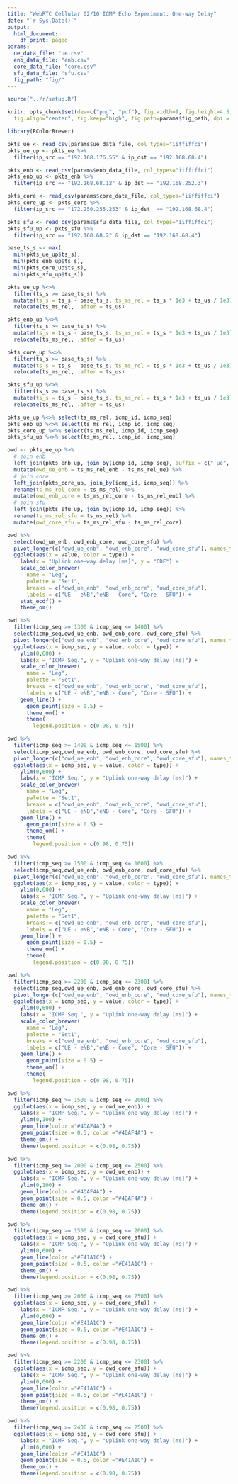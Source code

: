 ```yaml
---
title: "WebRTC Cellular 02/10 ICMP Echo Experiment: One-way Delay"
date: "`r Sys.Date()`"
output:
  html_document:
    df_print: paged
params:
  ue_data_file: "ue.csv"
  enb_data_file: "enb.csv"
  core_data_file: "core.csv"
  sfu_data_file: "sfu.csv"
  fig_path: "fig/"
---
```


```R
source("../r/setup.R")

knitr::opts_chunk$set(dev=c("png", "pdf"), fig.width=9, fig.height=4.5,
  fig.align="center", fig.keep="high", fig.path=params$fig_path, dpi = 300) 

library(RColorBrewer)
```

```r
pkts_ue <- read_csv(params$ue_data_file, col_types="iiffiffci")
pkts_ue_up <- pkts_ue %>%
  filter(ip_src == "192.168.176.55" & ip_dst == "192.168.68.4")

pkts_enb <- read_csv(params$enb_data_file, col_types="iiffiffci")
pkts_enb_up <- pkts_enb %>%
  filter(ip_src == "192.168.68.12" & ip_dst == "192.168.252.3")

pkts_core <- read_csv(params$core_data_file, col_types="iiffiffci")
pkts_core_up <- pkts_core %>%
  filter(ip_src == "172.250.255.253" & ip_dst  == "192.168.68.4")

pkts_sfu <- read_csv(params$sfu_data_file, col_types="iiffiffci")
pkts_sfu_up <- pkts_sfu %>%
  filter(ip_src == "192.168.68.2" & ip_dst == "192.168.68.4")

base_ts_s <- max(
  min(pkts_ue_up$ts_s),
  min(pkts_enb_up$ts_s),
  min(pkts_core_up$ts_s),
  min(pkts_sfu_up$ts_s))

pkts_ue_up %<>%
  filter(ts_s >= base_ts_s) %>%
  mutate(ts_s = ts_s - base_ts_s, ts_ms_rel = ts_s * 1e3 + ts_us / 1e3) %>%
  relocate(ts_ms_rel, .after = ts_us)

pkts_enb_up %<>%
  filter(ts_s >= base_ts_s) %>%
  mutate(ts_s = ts_s - base_ts_s, ts_ms_rel = ts_s * 1e3 + ts_us / 1e3) %>%
  relocate(ts_ms_rel, .after = ts_us)

pkts_core_up %<>%
  filter(ts_s >= base_ts_s) %>%
  mutate(ts_s = ts_s - base_ts_s, ts_ms_rel = ts_s * 1e3 + ts_us / 1e3) %>%
  relocate(ts_ms_rel, .after = ts_us)

pkts_sfu_up %<>%
  filter(ts_s >= base_ts_s) %>%
  mutate(ts_s = ts_s - base_ts_s, ts_ms_rel = ts_s * 1e3 + ts_us / 1e3) %>%
  relocate(ts_ms_rel, .after = ts_us)
```

```r
pkts_ue_up %<>% select(ts_ms_rel, icmp_id, icmp_seq)
pkts_enb_up %<>% select(ts_ms_rel, icmp_id, icmp_seq)
pkts_core_up %<>% select(ts_ms_rel, icmp_id, icmp_seq)
pkts_sfu_up %<>% select(ts_ms_rel, icmp_id, icmp_seq)

owd <- pkts_ue_up %>%
  # join enb
  left_join(pkts_enb_up, join_by(icmp_id, icmp_seq), suffix = c("_ue", "_enb")) %>%
  mutate(owd_ue_enb = ts_ms_rel_enb - ts_ms_rel_ue) %>%
  # join core
  left_join(pkts_core_up, join_by(icmp_id, icmp_seq)) %>%
  rename(ts_ms_rel_core = ts_ms_rel) %>%
  mutate(owd_enb_core = ts_ms_rel_core - ts_ms_rel_enb) %>%
  # join sfu
  left_join(pkts_sfu_up, join_by(icmp_id, icmp_seq)) %>%
  rename(ts_ms_rel_sfu = ts_ms_rel) %>%
  mutate(owd_core_sfu = ts_ms_rel_sfu - ts_ms_rel_core)
```

```r
owd %>%
  select(owd_ue_enb, owd_enb_core, owd_core_sfu) %>%
  pivot_longer(c("owd_ue_enb", "owd_enb_core", "owd_core_sfu"), names_to = "type", values_to = "value") %>%
  ggplot(aes(x = value, color = type)) +
    labs(x = "Uplink one-way delay [ms]", y = "CDF") +
    scale_color_brewer(
      name = "Leg",
      palette = "Set1",
      breaks = c("owd_ue_enb", "owd_enb_core", "owd_core_sfu"),
      labels = c("UE - eNB","eNB - Core", "Core - SFU")) +
    stat_ecdf() +
    theme_om()
```

```r
owd %>%
  filter(icmp_seq >= 1300 & icmp_seq <= 1400) %>%
  select(icmp_seq,owd_ue_enb, owd_enb_core, owd_core_sfu) %>%
  pivot_longer(c("owd_ue_enb", "owd_enb_core", "owd_core_sfu"), names_to = "type", values_to = "value") %>%
  ggplot(aes(x = icmp_seq, y = value, color = type)) +
    ylim(0,600) +
    labs(x = "ICMP Seq.", y = "Uplink one-way delay [ms]") +
    scale_color_brewer(
      name = "Leg",
      palette = "Set1",
      breaks = c("owd_ue_enb", "owd_enb_core", "owd_core_sfu"),
      labels = c("UE - eNB","eNB - Core", "Core - SFU")) +
    geom_line() +
      geom_point(size = 0.5) +
      theme_om() +
      theme(
        legend.position = c(0.98, 0.75))
```

```r
owd %>%
  filter(icmp_seq >= 1400 & icmp_seq <= 1500) %>%
  select(icmp_seq,owd_ue_enb, owd_enb_core, owd_core_sfu) %>%
  pivot_longer(c("owd_ue_enb", "owd_enb_core", "owd_core_sfu"), names_to = "type", values_to = "value") %>%
  ggplot(aes(x = icmp_seq, y = value, color = type)) +
    ylim(0,600) +
    labs(x = "ICMP Seq.", y = "Uplink one-way delay [ms]") +
    scale_color_brewer(
      name = "Leg",
      palette = "Set1",
      breaks = c("owd_ue_enb", "owd_enb_core", "owd_core_sfu"),
      labels = c("UE - eNB","eNB - Core", "Core - SFU")) +
    geom_line() +
      geom_point(size = 0.5) +
      theme_om() +
      theme(
        legend.position = c(0.98, 0.75))
```

```r
owd %>%
  filter(icmp_seq >= 1500 & icmp_seq <= 1600) %>%
  select(icmp_seq,owd_ue_enb, owd_enb_core, owd_core_sfu) %>%
  pivot_longer(c("owd_ue_enb", "owd_enb_core", "owd_core_sfu"), names_to = "type", values_to = "value") %>%
  ggplot(aes(x = icmp_seq, y = value, color = type)) +
    ylim(0,600) +
    labs(x = "ICMP Seq.", y = "Uplink one-way delay [ms]") +
    scale_color_brewer(
      name = "Leg",
      palette = "Set1",
      breaks = c("owd_ue_enb", "owd_enb_core", "owd_core_sfu"),
      labels = c("UE - eNB","eNB - Core", "Core - SFU")) +
    geom_line() +
      geom_point(size = 0.5) +
      theme_om() +
      theme(
        legend.position = c(0.98, 0.75))
```
```r
owd %>%
  filter(icmp_seq >= 2200 & icmp_seq <= 2300) %>%
  select(icmp_seq,owd_ue_enb, owd_enb_core, owd_core_sfu) %>%
  pivot_longer(c("owd_ue_enb", "owd_enb_core", "owd_core_sfu"), names_to = "type", values_to = "value") %>%
  ggplot(aes(x = icmp_seq, y = value, color = type)) +
    ylim(0,600) +
    labs(x = "ICMP Seq.", y = "Uplink one-way delay [ms]") +
    scale_color_brewer(
      name = "Leg",
      palette = "Set1",
      breaks = c("owd_ue_enb", "owd_enb_core", "owd_core_sfu"),
      labels = c("UE - eNB","eNB - Core", "Core - SFU")) +
    geom_line() +
      geom_point(size = 0.5) +
      theme_om() +
      theme(
        legend.position = c(0.98, 0.75))
```

```r
owd %>%
  filter(icmp_seq >= 1500 & icmp_seq <= 2000) %>%
  ggplot(aes(x = icmp_seq, y = owd_ue_enb)) +
    labs(x = "ICMP Seq.", y = "Uplink one-way delay [ms]") +
    ylim(0,100) +
    geom_line(color ="#4DAF4A") +
    geom_point(size = 0.5, color ="#4DAF4A") +
    theme_om() +
    theme(legend.position = c(0.98, 0.75))
```

```r
owd %>%
  filter(icmp_seq >= 2000 & icmp_seq <= 2500) %>%
  ggplot(aes(x = icmp_seq, y = owd_ue_enb)) +
    labs(x = "ICMP Seq.", y = "Uplink one-way delay [ms]") +
    ylim(0,100) +
    geom_line(color ="#4DAF4A") +
    geom_point(size = 0.5, color ="#4DAF4A") +
    theme_om() +
    theme(legend.position = c(0.98, 0.75))
```

```r
owd %>%
  filter(icmp_seq >= 1500 & icmp_seq <= 2000) %>%
  ggplot(aes(x = icmp_seq, y = owd_core_sfu)) +
    labs(x = "ICMP Seq.", y = "Uplink one-way delay [ms]") +
    ylim(0,600) +
    geom_line(color ="#E41A1C") +
    geom_point(size = 0.5, color ="#E41A1C") +
    theme_om() +
    theme(legend.position = c(0.98, 0.75))
```

```r
owd %>%
  filter(icmp_seq >= 2000 & icmp_seq <= 2500) %>%
  ggplot(aes(x = icmp_seq, y = owd_core_sfu)) +
    labs(x = "ICMP Seq.", y = "Uplink one-way delay [ms]") +
    ylim(0,600) +
    geom_line(color ="#E41A1C") +
    geom_point(size = 0.5, color ="#E41A1C") +
    theme_om() +
    theme(legend.position = c(0.98, 0.75))
```

```r
owd %>%
  filter(icmp_seq >= 2200 & icmp_seq <= 2300) %>%
  ggplot(aes(x = icmp_seq, y = owd_core_sfu)) +
    labs(x = "ICMP Seq.", y = "Uplink one-way delay [ms]") +
    ylim(0,600) +
    geom_line(color ="#E41A1C") +
    geom_point(size = 0.5, color ="#E41A1C") +
    theme_om() +
    theme(legend.position = c(0.98, 0.75))
```
```r
owd %>%
  filter(icmp_seq >= 2400 & icmp_seq <= 2500) %>%
  ggplot(aes(x = icmp_seq, y = owd_core_sfu)) +
    labs(x = "ICMP Seq.", y = "Uplink one-way delay [ms]") +
    ylim(0,600) +
    geom_line(color ="#E41A1C") +
    geom_point(size = 0.5, color ="#E41A1C") +
    theme_om() +
    theme(legend.position = c(0.98, 0.75))
```

